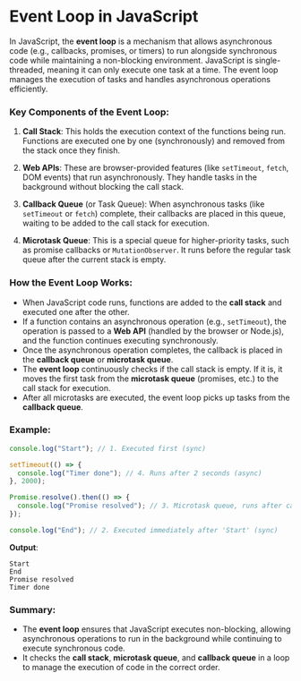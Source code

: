 # Event Loop in JavaScript

In JavaScript, the **event loop** is a mechanism that allows asynchronous code (e.g., callbacks, promises, or timers) to run alongside synchronous code while maintaining a non-blocking environment. JavaScript is single-threaded, meaning it can only execute one task at a time. The event loop manages the execution of tasks and handles asynchronous operations efficiently.

### Key Components of the Event Loop:

1. **Call Stack**: This holds the execution context of the functions being run. Functions are executed one by one (synchronously) and removed from the stack once they finish.

2. **Web APIs**: These are browser-provided features (like `setTimeout`, `fetch`, DOM events) that run asynchronously. They handle tasks in the background without blocking the call stack.

3. **Callback Queue** (or Task Queue): When asynchronous tasks (like `setTimeout` or `fetch`) complete, their callbacks are placed in this queue, waiting to be added to the call stack for execution.

4. **Microtask Queue**: This is a special queue for higher-priority tasks, such as promise callbacks or `MutationObserver`. It runs before the regular task queue after the current stack is empty.

### How the Event Loop Works:

- When JavaScript code runs, functions are added to the **call stack** and executed one after the other.
- If a function contains an asynchronous operation (e.g., `setTimeout`), the operation is passed to a **Web API** (handled by the browser or Node.js), and the function continues executing synchronously.
- Once the asynchronous operation completes, the callback is placed in the **callback queue** or **microtask queue**.
- The **event loop** continuously checks if the call stack is empty. If it is, it moves the first task from the **microtask queue** (promises, etc.) to the call stack for execution.
- After all microtasks are executed, the event loop picks up tasks from the **callback queue**.

### Example:

```javascript
console.log("Start"); // 1. Executed first (sync)

setTimeout(() => {
  console.log("Timer done"); // 4. Runs after 2 seconds (async)
}, 2000);

Promise.resolve().then(() => {
  console.log("Promise resolved"); // 3. Microtask queue, runs after call stack is empty
});

console.log("End"); // 2. Executed immediately after 'Start' (sync)
```

**Output**:

```
Start
End
Promise resolved
Timer done
```

### Summary:

- The **event loop** ensures that JavaScript executes non-blocking, allowing asynchronous operations to run in the background while continuing to execute synchronous code.
- It checks the **call stack**, **microtask queue**, and **callback queue** in a loop to manage the execution of code in the correct order.

